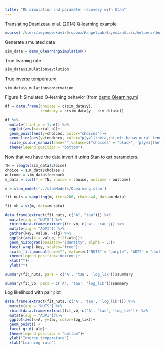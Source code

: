 ```yaml
---
title: "RL simulation and parameter recovery with Stan"
---
```


Translating Deanizeau et al. (2014) Q-learning example

```r
source('/Users/zeynepenkavi/Dropbox/RangelLab/BayesianStats/helpers/demo_QlearningSimulation.R')
```

Generate simulated data

```r
sim_data = demo_QlearningSimulation()
```

True learning rate

```r
sim_data$simulation$evolution
```

True inverse temperature

```r
sim_data$simulation$observation
```

Figure 1: Simulated Q-learning behavior (from [demo_Qlearning.m](https://github.com/MBB-team/VBA-toolbox/blob/master/demos/3_behavioural/demo_Qlearning.m))

```r
df = data.frame(choices = c(sim_data$y), 
                tendency = c(sim_data$y - sim_data$e))
```

```r
df %>%
  mutate(trial_n = 1:n()) %>%
  ggplot(aes(x=trial_n))+
  geom_point(aes(y=choices, color="choices"))+
  geom_line(aes(y=tendency, color="p(y=1|theta,phi,m): behavioural tendency"))+
  scale_colour_manual(name="",values=c("choices" = "black", "p(y=1|theta,phi,m): behavioural tendency" = "red"))+
  theme(legend.position = "bottom")
```

Now that you have the data invert it using Stan to get parameters.

```r
TN = length(sim_data$choice)
choice = sim_data$choices+1
outcome = sim_data$feedback
m_data = list(T = TN, choice = choice, outcome = outcome)
```

```r
m = stan_model('../stanModels/QLearning.stan')
```

```r
fit_nuts = sampling(m, iter=200, chains=4, data=m_data)
```

```r
fit_vb = vb(m, data=m_data)
```

```r
data.frame(extract(fit_nuts, c("A", "tau"))) %>%
  mutate(alg = "NUTS") %>%
  rbind(data.frame(extract(fit_vb, c("A", "tau"))) %>%
  mutate(alg = "ADVI")) %>%
  gather(key, value, -alg) %>%
  ggplot(aes(x = value, fill=alg))+
  geom_histogram(position="identity", alpha = .5)+
  facet_wrap(~key, scales='free')+
  scale_fill_manual(name="", values=c("NUTS" = "purple", "ADVI" = "dark green"))+
  theme(legend.position="bottom")+
  xlab("")+
  ylab("")
```


```r
summary(fit_nuts, pars = c('A', 'tau', 'log_lik'))$summary
```

```r
summary(fit_vb, pars = c('A', 'tau', 'log_lik'))$summary
```

Log likelihood with pair plot

```r
data.frame(extract(fit_nuts, c('A', 'tau', 'log_lik'))) %>%
  mutate(alg = "NUTS") %>%
  rbind(data.frame(extract(fit_vb, c('A', 'tau', 'log_lik'))) %>%
  mutate(alg = "ADVI"))%>%
  ggplot(aes(x=A, y=tau, color=log_lik))+
  geom_point() +
  facet_grid(~alg)+
  theme(legend.position = "bottom")+
  ylab("Inverse temperature")+
  xlab("Learning rate")
```

